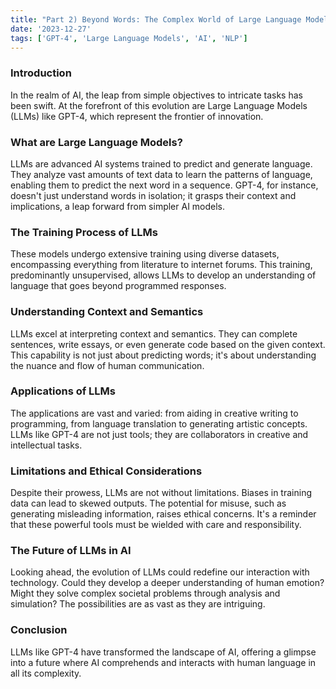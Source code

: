 ```yaml
---
title: "Part 2) Beyond Words: The Complex World of Large Language Models"
date: '2023-12-27'
tags: ['GPT-4', 'Large Language Models', 'AI', 'NLP']
---
```


<CustomImage src="https://raw.githubusercontent.com/alexmruddock/blog-posts/main/images/part-2-hero.png" alt=""/>

### Introduction

In the realm of AI, the leap from simple objectives to intricate tasks has been swift. At the forefront of this evolution are Large Language Models (LLMs) like GPT-4, which represent the frontier of innovation.

### What are Large Language Models?

LLMs are advanced AI systems trained to predict and generate language. They analyze vast amounts of text data to learn the patterns of language, enabling them to predict the next word in a sequence. GPT-4, for instance, doesn't just understand words in isolation; it grasps their context and implications, a leap forward from simpler AI models.

### The Training Process of LLMs

These models undergo extensive training using diverse datasets, encompassing everything from literature to internet forums. This training, predominantly unsupervised, allows LLMs to develop an understanding of language that goes beyond programmed responses.

### Understanding Context and Semantics

LLMs excel at interpreting context and semantics. They can complete sentences, write essays, or even generate code based on the given context. This capability is not just about predicting words; it's about understanding the nuance and flow of human communication.

### Applications of LLMs

The applications are vast and varied: from aiding in creative writing to programming, from language translation to generating artistic concepts. LLMs like GPT-4 are not just tools; they are collaborators in creative and intellectual tasks.

### Limitations and Ethical Considerations

Despite their prowess, LLMs are not without limitations. Biases in training data can lead to skewed outputs. The potential for misuse, such as generating misleading information, raises ethical concerns. It's a reminder that these powerful tools must be wielded with care and responsibility.

### The Future of LLMs in AI

Looking ahead, the evolution of LLMs could redefine our interaction with technology. Could they develop a deeper understanding of human emotion? Might they solve complex societal problems through analysis and simulation? The possibilities are as vast as they are intriguing.

### Conclusion

LLMs like GPT-4 have transformed the landscape of AI, offering a glimpse into a future where AI comprehends and interacts with human language in all its complexity.